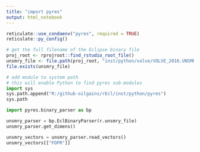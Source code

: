 ```yaml
---
title: "import pyres"
output: html_notebook
---
```



```r
reticulate::use_condaenv("pyres", required = TRUE)
reticulate::py_config()
```


```r
# get the full filename of the Eclipse binary file
proj_root <- rprojroot::find_rstudio_root_file()
unsmry_file <- file.path(proj_root, "inst/python/volve/VOLVE_2016.UNSMRY")
file.exists(unsmry_file)
```

```python
# add module to system path
# this will enable Python to find pyres sub-modules
import sys
sys.path.append("R:/github-oilgains/rEcl/inst/python/pyres")
sys.path
```

```python
import pyres.binary_parser as bp

unsmry_parser = bp.EclBinaryParser(r.unsmry_file)
unsmry_parser.get_dimens()
```


```python
unsmry_vectors = unsmry_parser.read_vectors()
unsmry_vectors[["FOPR"]]
```

